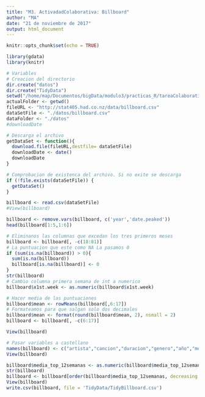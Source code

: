 ```yaml
---
title: "M3. ActivadadColaborativa: Billboard"
author: "MA"
date: "21 de noviembre de 2017"
output: html_document
---
```

```r
knitr::opts_chunk$set(echo = TRUE)
```

```r
library(gdata)
library(knitr)
```

```r
# Variables
# Creacion del directorio
dir.create("datos")
dir.create("TidyData")
setwd("/home/map/Documentos/bigData/modulo3/practicas_R/tareaColaborativa")
actualFolder <- getwd()
fileURL <- "http://stat405.had.co.nz/data/billboard.csv"
dataSetFile <- "./datos/billboard.csv"
dataFolder <- "./datos"
#downloadDate
```

```r
# Descarga el archivo
getDataSet <- function(){
  download.file(fileURL,destfile= dataSetFile)
  downloadDate <- date()
  downloadDate
}
```

```r
# Comprobacion de existenca del archivo. Si no exite se descarga 
if (!file.exists(dataSetFile)) {
  getDataSet()
}
```

```r
billboard <- read.csv(dataSetFile)
#View(billboard)
```

```r
billboard <- remove.vars(billboard, c('year','date.peaked')) 
head(billboard[1:5,1:6])
```
```r
# Eliminanos las columnas que excedan los tres primeros meses
billboard <- billboard[, -c(18:81)]
# La puntuacion que este como NA La pasamos 0
if (sum(is.na(billboard)) > 0){
  sum(is.na(billboard))
  billboard[is.na(billboard)] <- 0
}
str(billboard)
# Cambio columna primera semana de int a numerico
billboard$x1st.week <- as.numeric(billboard$x1st.week)

# Hacer media de las puntuaciones
billboard$mean <- rowMeans(billboard[,6:17])
# Formateamos para que salgan solo dos decimales
billboard$mean <- format(round(billboard$mean, 2), nsmall = 2)
billboard <- billboard[, -c(6:17)]

View(billboard)
```

```r
# Pasar variables a castellano 
names(billboard) <- c("artista","cancion","duracion","genero","año","media_top_12semanas")
View(billboard)
```

```r
billboard$media_top_12semanas <- as.numeric(billboard$media_top_12semanas)
str(billboard)
billboard <- billboard[order(billboard$media_top_12semanas, decreasing = TRUE),]
View(billboard)
write.csv(billboard, file = 'TidyData/TidyBillboard.csv')


```
